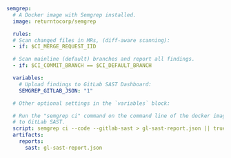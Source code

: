 ```yaml
semgrep:
  # A Docker image with Semgrep installed.
  image: returntocorp/semgrep

  rules:
  # Scan changed files in MRs, (diff-aware scanning):
  - if: $CI_MERGE_REQUEST_IID

  # Scan mainline (default) branches and report all findings.
  - if: $CI_COMMIT_BRANCH == $CI_DEFAULT_BRANCH

  variables:
    # Upload findings to GitLab SAST Dashboard:
    SEMGREP_GITLAB_JSON: "1"

  # Other optional settings in the `variables` block:

  # Run the "semgrep ci" command on the command line of the docker image and send findings
  # to GitLab SAST.
  script: semgrep ci --code --gitlab-sast > gl-sast-report.json || true
  artifacts:
    reports:
      sast: gl-sast-report.json

```
